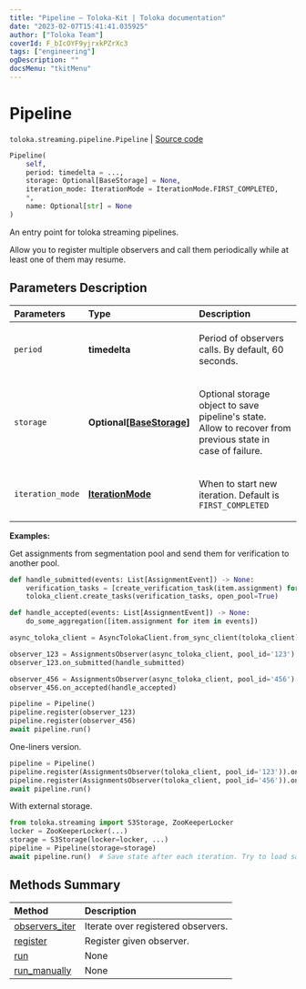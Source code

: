 ```yaml
---
title: "Pipeline — Toloka-Kit | Toloka documentation"
date: "2023-02-07T15:41:41.035925"
author: ["Toloka Team"]
coverId: F_bIcOYF9yjrxkPZrXc3
tags: ["engineering"]
ogDescription: ""
docsMenu: "tkitMenu"
---
```


# Pipeline
`toloka.streaming.pipeline.Pipeline` | [Source code](https://github.com/Toloka/toloka-kit/blob/v1.1.3/src/streaming/pipeline.py#L80)

```python
Pipeline(
    self,
    period: timedelta = ...,
    storage: Optional[BaseStorage] = None,
    iteration_mode: IterationMode = IterationMode.FIRST_COMPLETED,
    *,
    name: Optional[str] = None
)
```

An entry point for toloka streaming pipelines.

Allow you to register multiple observers and call them periodically
while at least one of them may resume.

## Parameters Description

| Parameters | Type | Description |
| :----------| :----| :-----------|
`period`|**timedelta**|<p>Period of observers calls. By default, 60 seconds.</p>
`storage`|**Optional\[[BaseStorage](/docs/toloka-kit/reference/toloka.streaming.storage.BaseStorage)\]**|<p>Optional storage object to save pipeline&#x27;s state. Allow to recover from previous state in case of failure.</p>
`iteration_mode`|**[IterationMode](/docs/toloka-kit/reference/toloka.streaming.pipeline.IterationMode)**|<p>When to start new iteration. Default is `FIRST_COMPLETED`</p>

**Examples:**

Get assignments from segmentation pool and send them for verification to another pool.

```python
def handle_submitted(events: List[AssignmentEvent]) -> None:
    verification_tasks = [create_verification_task(item.assignment) for item in events]
    toloka_client.create_tasks(verification_tasks, open_pool=True)

def handle_accepted(events: List[AssignmentEvent]) -> None:
    do_some_aggregation([item.assignment for item in events])

async_toloka_client = AsyncTolokaClient.from_sync_client(toloka_client)

observer_123 = AssignmentsObserver(async_toloka_client, pool_id='123')
observer_123.on_submitted(handle_submitted)

observer_456 = AssignmentsObserver(async_toloka_client, pool_id='456')
observer_456.on_accepted(handle_accepted)

pipeline = Pipeline()
pipeline.register(observer_123)
pipeline.register(observer_456)
await pipeline.run()
```

One-liners version.

```python
pipeline = Pipeline()
pipeline.register(AssignmentsObserver(toloka_client, pool_id='123')).on_submitted(handle_submitted)
pipeline.register(AssignmentsObserver(toloka_client, pool_id='456')).on_accepted(handle_accepted)
await pipeline.run()
```

With external storage.

```python
from toloka.streaming import S3Storage, ZooKeeperLocker
locker = ZooKeeperLocker(...)
storage = S3Storage(locker=locker, ...)
pipeline = Pipeline(storage=storage)
await pipeline.run()  # Save state after each iteration. Try to load saved at start.
```
## Methods Summary

| Method | Description |
| :------| :-----------|
[observers_iter](/docs/toloka-kit/reference/toloka.streaming.pipeline.Pipeline.observers_iter)| Iterate over registered observers.
[register](/docs/toloka-kit/reference/toloka.streaming.pipeline.Pipeline.register)| Register given observer.
[run](/docs/toloka-kit/reference/toloka.streaming.pipeline.Pipeline.run)| None
[run_manually](/docs/toloka-kit/reference/toloka.streaming.pipeline.Pipeline.run_manually)| None
